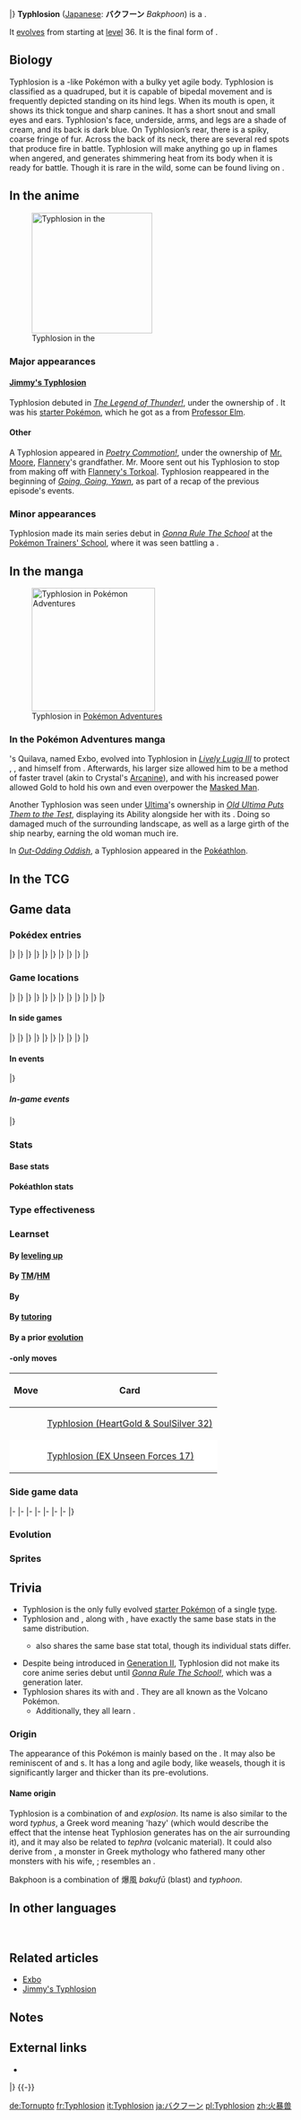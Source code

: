 {{PokémonPrevNext/Head|type=Fire}}
{{PokémonPrevNext/GO|species=Typhlosion}}
{{PokémonPrevNext/Pokémon|type=Fire|species=Typhlosion|prevnum=156|prev=Quilava|nextnum=158|next=Totodile|round=none}}
{{PokémonPrevNext/Disambig|species=Typhlosion}}
|}
{{Pokémon Infobox
|name=Typhlosion
|jname=バクフーン
|jtranslit=Bakufūn
|tmname=Bakphoon
|category=Volcano
|typebox=1
|type1=Fire
|abilityn=d
|ability1=Blaze
|abilityd=Flash Fire
|ndex=157
|jdex=006
|fbrow=021
|obrow=159
|opbrow=079
|height-ftin=5'07"
|height-m=1.7
|weight-lbs=175.3
|weight-kg=79.5
|egggroupn=1
|egggroup1=Field
|gendercode=31
|eggcycles=20
|evtotal=3
|evsa=3
|expyield=240
|oldexp=209
|lv100exp=1,059,860
|color=Yellow
|catchrate=45
|body=08
|pokefordex=typhlosion
|generation=2
|friendship=70
}}
'''Typhlosion''' ([[List of Japanese Pokémon names|Japanese]]: '''バクフーン''' ''Bakphoon'') is a {{type|Fire}} {{OBP|Pokémon|species}}.

It [[Evolution|evolves]] from {{p|Quilava}} starting at [[level]] 36. It is the final form of {{p|Cyndaquil}}.

==Biology==
Typhlosion is a {{wp|badger}}-like Pokémon with a bulky yet agile body. Typhlosion is classified as a quadruped, but it is capable of bipedal movement and is frequently depicted standing on its hind legs. When its mouth is open, it shows its thick tongue and sharp canines. It has a short snout and small eyes and ears. Typhlosion's face, underside, arms, and legs are a shade of cream, and its back is dark blue. On Typhlosion’s rear, there is a spiky, coarse fringe of fur. Across the back of its neck, there are several red spots that produce fire in battle. Typhlosion will make anything go up in flames when angered, and generates shimmering heat from its body when it is ready for battle. Though it is rare in the wild, some can be found living on {{DL|List of Pokémon by habitat|Grassland Pokémon|grasslands}}.

==In the anime==
[[File:Jimmy Typhlosion.png|215px|thumb|left|Typhlosion in the {{pkmn|anime}}]]
===Major appearances===
====[[Jimmy's Typhlosion]]====
Typhlosion debuted in ''[[The Legend of Thunder!]]'', under the ownership of {{jo|Jimmy}}. It was his [[starter Pokémon]], which he got as a {{p|Cyndaquil}} from [[Professor Elm]].

====Other====
A Typhlosion appeared in ''[[AG055|Poetry Commotion!]]'', under the ownership of [[Mr. Moore]], [[Flannery]]'s grandfather. Mr. Moore sent out his Typhlosion to stop {{TRT}} from making off with [[Flannery's Torkoal]]. Typhlosion reappeared in the beginning of ''[[AG056|Going, Going, Yawn]]'', as part of a recap of the previous episode's events.

===Minor appearances===
Typhlosion made its main series debut in ''[[AG015|Gonna Rule The School]]'' at the [[Pokémon Trainers' School]], where it was seen battling a {{p|Feraligatr}}.

==In the manga==
[[File:Exbo.png|thumb|220px|Typhlosion in [[Pokémon Adventures]]]]
===In the Pokémon Adventures manga===
{{main|Exbo}}
{{adv|Gold}}'s Quilava, named Exbo, evolved into Typhlosion in ''[[PS148|Lively Lugia III]]'' to protect {{adv|Silver}}, {{adv|Crystal}}, and himself from {{p|Lugia}}. Afterwards, his larger size allowed him to be a method of faster travel (akin to Crystal's [[Archy|Arcanine]]), and with his increased power allowed Gold to hold his own and even overpower the [[Masked Man]].

Another Typhlosion was seen under [[Ultima]]'s ownership in ''[[PS272|Old Ultima Puts Them to the Test]]'', displaying its {{a|Blaze}} Ability alongside her {{p|Meganium}} with its {{a|Overgrow}}. Doing so damaged much of the surrounding landscape, as well as a large girth of the ship nearby, earning the old woman much ire.

In ''[[PS442|Out-Odding Oddish]]'', a Typhlosion appeared in the [[Pokéathlon]].

==In the TCG==
{{main|Typhlosion (TCG)}}

==Game data==
===Pokédex entries===
{{Dex/Header|type=fire}}
{{Dex/NA|gen=II}}
{{Dex/Gen|gen=II}}
{{Dex/Entry1|v=Gold|entry=If its rage peaks, it becomes so hot that anything that touches it will instantly go up in flames.}}
{{Dex/Entry1|v=Silver|entry=It has a secret, devastating move. It rubs its blazing fur together to cause huge explosions.}}
{{Dex/Entry1|v=Crystal|entry=When heat from its body causes the air around it to shimmer, this is a sign that it is ready to battle.}}
{{Dex/Entry1|v=Stadium 2|t=FFF|color=000|entry=If its rage peaks, it becomes so hot that anything that touches it will instantly go up in flames.}}
|}
|}
{{Dex/Gen|gen=III}}
{{Dex/Entry2|v=Ruby|v2=Sapphire|t=FFF|t2=FFF|entry=Typhlosion obscures itself behind a shimmering heat haze that it creates using its intensely hot flames. This Pokémon creates blazing explosive blasts that burn everything to cinders.}}
{{Dex/Entry1|v=Emerald|t=FFF|entry=It can hide behind a shimmering heat haze that it creates using its intense flames. Typhlosion create blazing explosive blasts that burn everything to cinders.}}
{{Dex/Entry1|v=FireRed|entry=It has a secret, devastating move. It rubs its blazing fur together to cause huge explosions.}}
{{Dex/Entry1|v=LeafGreen|entry=If its rage peaks, it becomes so hot that anything that touches it will instantly go up in flames.}}
|}
|}
{{Dex/Gen|gen=IV}}
{{Dex/Entry3|v=Diamond|v2=Pearl|v3=Platinum|entry=It attacks using blasts of fire. It creates heat shimmers with intense fire to hide itself.}}
{{Dex/Entry1|v=HeartGold|entry=If its rage peaks, it becomes so hot that anything that touches it will instantly go up in flames.}}
{{Dex/Entry1|v=SoulSilver|entry=It has a secret, devastating move. It rubs its blazing fur together to cause huge explosions.}}
|}
|}
{{Dex/Gen|gen=V}}
{{Dex/Entry2|v=Black|v2=White|t=FFF|entry=It attacks using blasts of fire. It creates heat shimmers with intense fire to hide itself.}}
{{Dex/Entry2|v=Black 2|v2=White 2|t=FFF|entry=It attacks using blasts of fire. It creates heat shimmers with intense fire to hide itself.}}
|}
|}
{{Dex/Gen|gen=VI}}
{{Dex/Entry1|v=X|t=FFF|entry=If its rage peaks, it becomes so hot that anything that touches it will instantly go up in flames.}}
{{Dex/Entry1|v=Y|entry=It has a secret, devastating move. It rubs its blazing fur together to cause huge explosions.}}
{{Dex/Entry2|v=Omega Ruby|v2=Alpha Sapphire|t=FFF|t2=FFF|entry=Typhlosion obscures itself behind a shimmering heat haze that it creates using its intensely hot flames. This Pokémon creates blazing explosive blasts that burn everything to cinders.}}
|}
|}
{{Dex/Footer}}

===Game locations===
{{Availability/Header|type=fire}}
{{Availability/NA|gen=II}}
{{Availability/Gen|gen=II}}
{{Availability/Entry2|v=Gold|v2=Silver|area=[[Evolution|Evolve]] {{p|Quilava}}}}
{{Availability/Entry1|v=Crystal|area=[[Evolution|Evolve]] {{p|Quilava}}}}
|}
|}
{{Availability/Gen|gen=III}}
{{Availability/Entry2/None|v=Ruby|v2=Sapphire|area=[[Trade]], {{pkmn2|Event}}}}
{{Availability/Entry1|v=Emerald|t=FFF|area=[[Evolution|Evolve]] {{p|Quilava}}}}
{{Availability/Entry2/None|v=FireRed|v2=LeafGreen|area=[[Trade]], {{pkmn2|Event}}}}
{{Availability/Entry1|v=Colosseum|area=[[Evolution|Evolve]] {{p|Quilava}}}}
{{Availability/Entry1|v=XD|t=FFF|link=Pokémon XD: Gale of Darkness|area=[[Evolution|Evolve]] {{p|Quilava}}}}
|}
|}
{{Availability/Gen|gen=IV}}
{{Availability/Entry2/None|v=Diamond|v2=Pearl}}
{{Availability/Entry1/None|v=Platinum}}
{{Availability/Entry2|v=HeartGold|v2=SoulSilver|area=[[Evolution|Evolve]] {{p|Quilava}}}}
{{Availability/Entry1|v=Pal Park|color={{locationcolor/light|land}}|link=Pal Park|area={{DL|List of Pokémon by Pal Park location|Field}}}}
|}
|}
{{Availability/Gen|gen=V}}
{{Availability/Entry2/None|v=Black|v2=White|area=[[Poké Transfer]]}}
{{Availability/Entry2/None|v=Black 2|v2=White 2|area=[[Poké Transfer]]}}
|}
|}
{{Availability/Gen|gen=VI}}
{{Availability/Entry2/None|v=X|v2=Y|area=[[Trade]], {{pkmn2|Event}}}}
{{Availability/Entry2|v=Omega Ruby|v2=Alpha Sapphire|t=fff|t2=fff|area=[[Evolution|Evolve]] {{p|Quilava}}}}
|}
|}
{{Availability/Gen|gen=VII}}
{{Availability/Entry2|v=Sun|v2=Moon|area=[[Evolution|Evolve]] {{p|Quilava}}}}
{{Availability/Entry2/None|v=Ultra Sun|v2=Ultra Moon}}
|}
|}
{{Availability/Footer}}

====In side games====
{{Availability/Header|type=Fire}}
{{Availability/NA|gen=II}}
{{Availability/Gen|gen=II}}
{{Availability/NA/Side|gen=II}}
|}
|}
{{Availability/Gen|gen=III}}
{{Availability/Entry1|v=Trozei!|color={{yellow color}}|area=Endless Level 52, Forever Level 2, Pair Trozei, [[Mr. Who's Den]]}}
{{Availability/Entry2|v=MD Red|v2=MD Blue|link=Pokémon Mystery Dungeon: Red Rescue Team and Blue Rescue Team|area=Evolve from {{p|Quilava}}}}
{{Availability/Entry1|v=Ranger|link=Pokémon Ranger (game)|area=[[Lyra Forest]]}}
|}
|}
{{Availability/Gen|gen=IV}}
{{Availability/Entry2|v=MD Time|v2=MD Darkness|link=Pokémon Mystery Dungeon: Explorers of Time and Explorers of Darkness|area=Deep [[Dark Crater]] (B6-B14)}}
{{Availability/Entry1|v=MD Sky|link=Pokémon Mystery Dungeon: Explorers of Sky|area=Deep [[Dark Crater]] (B6-B14)}}
{{Availability/Entry1|v=MD Blazing|link=Pokémon Mystery Dungeon (WiiWare)|color={{fire color}}|area=[[Evolution|Evolve]] {{p|Quilava}}}}
{{Availability/Entry1|v=Ranger: GS|color={{GS color}}|link=Pokémon Ranger: Guardian Signs|area=[[Rand's House]], [[Fire Temple]]}}
|}
|}
{{Availability/Gen|gen=V}}
{{Availability/Entry1|1|v=Rumble Blast|color={{fire color}}|area=Lava: [[Firebreathing Mountain]]}}
{{Availability/Entry1|1|v=Rumble U|color={{fire color}}|area=[[Dream Gate#Flame Dance|Dream Gate: Flame Dance]] <small>(Reward)</small>, [[Aquatic Hill#The Floors Are Hot!|Aquatic Hill: The Floors Are Hot!]] <small>(Boss)</small>,<br>[[Variety Battle#A Battle in the Tower|Variety Battle: A Battle in the Tower]]}}
|}
|}
{{Availability/Gen|gen=VI}}
{{Availability/Entry1|1|v=Battle Trozei|color={{defense color}}|area=[[Pitch-Black Cavern#Stage 5|Pitch-Black Cavern: Stage 5]]}}
{{Availability/Entry1|1|v=Shuffle|color={{beauty color}}|area=Event: ''[[Special Stages#Great Challenge|Typhlosion Appears]]''}}
{{Availability/Entry1|1|v=Rumble World|color={{fire color}}|area=[[Gold Plateau#Revival Mountain|Gold Plateau: Revival Mountain]] <small>(Back Boss)</small>}}
{{Availability/Entry1|1|v=Picross|color={{skill color light}}|area=[[Pokémon Picross Stages#Area 19|Area 19: Stage 10]]}}
|}
|}
{{Availability/Footer}}

====In events====
{{eventAvail/h|type=fire}}
{{eventAvail|{{gameabbrev2|GSC}}|Gotta Catch 'Em All Station! Typhlosion|English|United States|40[[File:ShinyIIStars.png|Shiny|link=Shiny Pokémon]]|December 6 to 12, 2002|link=List of Gotta Catch 'Em All event Pokémon#Shiny Typhlosion}}
{{eventAvail|{{gameabbrev3|RSEFRLG}}|Journey Across America Typhlosion|English|United States|70|February 25 to July 23, 2006|link=List of Journey Across America event Pokémon distributions#Typhlosion}}
{{eventAvail|{{gameabbrev3|RSEFRLG}}|Party of the Decade Typhlosion|English|United States|70|August 8, 2006|link=List of Party of the Decade event Pokémon distributions#Typhlosion}}
|}

=====In-game events=====
{{eventAvail/h|Region|type=fire|lochide=yes}}
{{eventAvail|{{gameabbrev6|XYORAS}}|Hidden Ability Pokémon Bank Typhlosion|Japanese, American, PAL, and Korean|hide|50|February 27 to November 30, 2015|link=List of game-based Pokémon distributions in Generation VI#Typhlosion}}
|}

===Stats===
====Base stats====
{{BaseStats
|type=fire
|HP=     78
|Attack= 84
|Defense=78
|SpAtk= 109
|SpDef=  85
|Speed= 100 }}

====Pokéathlon stats====
{{Pokéthlon
|type=Fire
|Speed=2
|SpeedMax=4
|Power=5
|PowerMax=5
|Technique=2
|TechniqueMax=3
|Stamina=4
|StaminaMax=5
|Jump=2
|JumpMax=3
}}

===Type effectiveness===
{{TypeEffectiveness
|type1=fire
|Normal=  100
|Fighting=100
|Flying=  100
|Poison=  100
|Ground=  200
|Rock=    200
|Bug=      50
|Ghost=   100
|Steel=    50
|Fire=     50
|Water=   200
|Grass=    50
|Electric=100
|Psychic= 100
|Ice=      50
|Dragon=  100
|Dark=    100
|Fairy=   50
|notes=yes
|flashfire=maybe
|newfire=1}}

===Learnset===
====By [[Level|leveling up]]====
{{learnlist/levelh/7|Typhlosion|Fire|Fire|2}}
{{learnlist/level7|1|Eruption|Fire|Special|150|100|5||'''}}
{{learnlist/level7|1|Double-Edge|Normal|Physical|120|100|15}}
{{learnlist/level7|1|Gyro Ball|Steel|Physical|&mdash;|100|5}}
{{learnlist/level7|1|Tackle|Normal|Physical|40|100|35}}
{{learnlist/level7|1|Leer|Normal|Status|&mdash;|100|30}}
{{learnlist/level7|1|Smokescreen|Normal|Status|&mdash;|100|20}}
{{learnlist/level7|1|Ember|Fire|Special|40|100|25||'''}}
{{learnlist/level7|6|Smokescreen|Normal|Status|&mdash;|100|20}}
{{learnlist/level7|10|Ember|Fire|Special|40|100|25||'''}}
{{learnlist/level7|13|Quick Attack|Normal|Physical|40|100|30}}
{{learnlist/level7|20|Flame Wheel|Fire|Physical|60|100|25||'''}}
{{learnlist/level7|24|Defense Curl|Normal|Status|&mdash;|&mdash;|40}}
{{learnlist/level7|31|Swift|Normal|Special|60|&mdash;|20}}
{{learnlist/level7|35|Flame Charge|Fire|Physical|50|100|20||'''}}
{{learnlist/level7|43|Lava Plume|Fire|Special|80|100|15||'''}}
{{learnlist/level7|48|Flamethrower|Fire|Special|90|100|15||'''}}
{{learnlist/level7|56|Inferno|Fire|Special|100|50|5||'''}}
{{learnlist/level7|61|Rollout|Rock|Physical|30|90|20}}
{{learnlist/level7|69|Double-Edge|Normal|Physical|120|100|15}}
{{learnlist/level7|74|Burn Up|Fire|Special|130|100|5||'''}}
{{learnlist/level7|82|Eruption|Fire|Special|150|100|5||'''}}
{{learnlist/levelf/7|Typhlosion|Fire|Fire|2}}

====By [[TM]]/[[HM]]====
{{learnlist/tmh/7|Typhlosion|Fire|Fire|2}}
{{learnlist/tm7|TM01|Work Up|Normal|Status|&mdash;|&mdash;|30}}
{{learnlist/tm7|TM05|Roar|Normal|Status|&mdash;|&mdash;|20}}
{{learnlist/tm7|TM06|Toxic|Poison|Status|&mdash;|90|10}}
{{learnlist/tm7|TM10|Hidden Power|Normal|Special|60|100|15}}
{{learnlist/tm7|TM11|Sunny Day|Fire|Status|&mdash;|&mdash;|5}}
{{learnlist/tm7|TM15|Hyper Beam|Normal|Special|150|90|5}}
{{learnlist/tm7|TM17|Protect|Normal|Status|&mdash;|&mdash;|10}}
{{learnlist/tm7|TM21|Frustration|Normal|Physical|&mdash;|100|20}}
{{learnlist/tm7|TM22|Solar Beam|Grass|Special|120|100|10}}
{{learnlist/tm7|TM26|Earthquake|Ground|Physical|100|100|10}}
{{learnlist/tm7|TM27|Return|Normal|Physical|&mdash;|100|20}}
{{learnlist/tm7|TM31|Brick Break|Fighting|Physical|75|100|15}}
{{learnlist/tm7|TM32|Double Team|Normal|Status|&mdash;|&mdash;|15}}
{{learnlist/tm7|TM35|Flamethrower|Fire|Special|90|100|15||'''}}
{{learnlist/tm7|TM38|Fire Blast|Fire|Special|110|85|5||'''}}
{{learnlist/tm7|TM39|Rock Tomb|Rock|Physical|60|95|15}}
{{learnlist/tm7|TM40|Aerial Ace|Flying|Physical|60|&mdash;|20}}
{{learnlist/tm7|TM42|Facade|Normal|Physical|70|100|20}}
{{learnlist/tm7|TM43|Flame Charge|Fire|Physical|50|100|20||'''}}
{{learnlist/tm7|TM44|Rest|Psychic|Status|&mdash;|&mdash;|10}}
{{learnlist/tm7|TM45|Attract|Normal|Status|&mdash;|100|15}}
{{learnlist/tm7|TM48|Round|Normal|Special|60|100|15}}
{{learnlist/tm7|TM50|Overheat|Fire|Special|130|90|5||'''}}
{{learnlist/tm7|TM52|Focus Blast|Fighting|Special|120|70|5}}
{{learnlist/tm7|TM56|Fling|Dark|Physical|&mdash;|100|10}}
{{learnlist/tm7|TM61|Will-O-Wisp|Fire|Status|&mdash;|85|15}}
{{learnlist/tm7|TM65|Shadow Claw|Ghost|Physical|70|100|15}}
{{learnlist/tm7|TM68|Giga Impact|Normal|Physical|150|90|5}}
{{learnlist/tm7|TM74|Gyro Ball|Steel|Physical|&mdash;|100|5}}
{{learnlist/tm7|TM78|Bulldoze|Ground|Physical|60|100|20}}
{{learnlist/tm7|TM80|Rock Slide|Rock|Physical|75|90|10}}
{{learnlist/tm7|TM87|Swagger|Normal|Status|&mdash;|85|15}}
{{learnlist/tm7|TM88|Sleep Talk|Normal|Status|&mdash;|&mdash;|10}}
{{learnlist/tm7|TM90|Substitute|Normal|Status|&mdash;|&mdash;|10}}
{{learnlist/tm7|TM93|Wild Charge|Electric|Physical|90|100|15}}
{{learnlist/tm7|TM96|Nature Power|Normal|Status|&mdash;|&mdash;|20}}
{{learnlist/tm7|TM100|Confide|Normal|Status|&mdash;|&mdash;|20}}
{{learnlist/tmf/7|Typhlosion|Fire|Fire|2}}

====By {{pkmn|breeding}}====
{{learnlist/breedh/7|Typhlosion|Fire|Fire|2}}
{{learnlist/breed7|{{MSP|056|Mankey}}{{MSP|133|Eevee}}{{MSP|216|Teddiursa}}{{MSP|217|Ursaring}}{{MSP|263|Zigzagoon}}{{MSP|264|Linoone}}<br>{{MSP|287|Slakoth}}{{MSP|289|Slaking}}{{MSP|300|Skitty}}{{MSP|677|Espurr}}{{MSP|678|Meowstic}}|Covet|Normal|Physical|60|100|25}}
{{learnlist/breed7|{{MSP|028|Sandslash}}{{MSP|335|Zangoose}}|Crush Claw|Normal|Physical|75|95|10}}
{{learnlist/breed7|{{MSP|019|Rattata}}{{MSP|019A|Rattata}}{{MSP|020|Raticate}}{{MSP|020A|Raticate}}{{MSP|128|Tauros}}{{MSP|133|Eevee}}<br>{{MSP|155|Cyndaquil}}{{MSP|156|Quilava}}{{MSP|157|Typhlosion}}{{MSP|206|Dunsparce}}{{MSP|231|Phanpy}}{{MSP|264|Linoone}}<br>{{MSP|300|Skitty}}{{MSP|322|Numel}}{{MSP|327|Spinda}}{{MSP|449|Hippopotas}}{{MSP|450|Hippowdon}}{{MSP|585|Deerling}}<br>{{MSP|586|Sawsbuck}}{{MSP|672|Skiddo}}{{MSP|673|Gogoat}}{{MSP|759|Stufful}}{{MSP|760|Bewear}}{{MSP|766|Passimian}}|Double-Edge|Normal|Physical|120|100|15}}
{{learnlist/breed7|{{MSP|032|Nidoran♂}}{{MSP|033|Nidorino}}{{MSP|034|Nidoking}}{{MSP|135|Jolteon}}{{MSP|256|Combusken}}{{MSP|257|Blaziken}}<br>{{MSP|585|Deerling}}{{MSP|586|Sawsbuck}}{{MSP|659|Bunnelby}}{{MSP|660|Diggersby}}{{MSP|725|Litten}}{{MSP|726|Torracat}}<br>{{MSP|727|Incineroar}}{{MSP|749|Mudbray}}{{MSP|750|Mudsdale}}|Double Kick|Fighting|Physical|30|100|30}}
{{learnlist/breed7|{{MSP|037|Vulpix}}{{MSP|037A|Vulpix}}{{MSP|274|Nuzleaf}}|Extrasensory|Psychic|Special|80|100|20}}
{{learnlist/breed7|{{MSP|037|Vulpix}}{{MSP|058|Growlithe}}{{MSP|255|Torchic}}{{MSP|322|Numel}}{{MSP|323|Camerupt}}{{MSP|513|Pansear}}<br>{{MSP|514|Simisear}}{{MSP|631|Heatmor}}|Flame Burst|Fire|Special|70|100|15||'''}}
{{learnlist/breed7|{{MSP|058|Growlithe}}{{MSP|077|Ponyta}}{{MSP|078|Rapidash}}{{MSP|136|Flareon}}{{MSP|256|Combusken}}{{MSP|257|Blaziken}}<br>{{MSP|391|Monferno}}{{MSP|392|Infernape}}{{MSP|498|Tepig}}{{MSP|499|Pignite}}{{MSP|500|Emboar}}{{MSP|554|Darumaka}}<br>{{MSP|555|Darmanitan}}{{MSP|631|Heatmor}}{{MSP|725|Litten}}{{MSP|726|Torracat}}{{MSP|727|Incineroar}}|Flare Blitz|Fire|Physical|120|100|15||'''}}
{{learnlist/breed7|{{MSP|161|Sentret}}{{MSP|162|Furret}}{{MSP|300|Skitty}}{{MSP|427|Buneary}}{{MSP|428|Lopunny}}{{MSP|448|Lucario}}|Foresight|Normal|Status|&mdash;|&mdash;|40}}
{{learnlist/breed7|{{MSP|027|Sandshrew}}{{MSP|027A|Sandshrew}}{{MSP|028|Sandslash}}{{MSP|052|Meowth}}{{MSP|052A|Meowth}}{{MSP|053|Persian}}<br>{{MSP|053A|Persian}}{{MSP|054|Psyduck}}{{MSP|055|Golduck}}{{MSP|056|Mankey}}{{MSP|057|Primeape}}{{MSP|161|Sentret}}<br>{{MSP|162|Furret}}{{MSP|190|Aipom}}{{MSP|424|Ambipom}}{{MSP|215|Sneasel}}{{MSP|461|Weavile}}{{MSP|216|Teddiursa}}<br>{{MSP|217|Ursaring}}{{MSP|264|Linoone}}{{MSP|288|Vigoroth}}{{MSP|352|Kecleon}}{{MSP|390|Chimchar}}{{MSP|391|Monferno}}<br>{{MSP|392|Infernape}}{{MSP|431|Glameow}}{{MSP|432|Purugly}}{{MSP|434|Stunky}}{{MSP|435|Skuntank}}{{MSP|509|Purrloin}}<br>{{MSP|510|Liepard}}{{MSP|511|Pansage}}{{MSP|512|Simisage}}{{MSP|513|Pansear}}{{MSP|514|Simisear}}{{MSP|515|Panpour}}<br>{{MSP|516|Simipour}}{{MSP|529|Drilbur}}{{MSP|530|Excadrill}}{{MSP|570|Zorua}}{{MSP|571|Zoroark}}{{MSP|613|Cubchoo}}<br>{{MSP|614|Beartic}}{{MSP|631|Heatmor}}{{MSP|725|Litten}}{{MSP|726|Torracat}}{{MSP|727|Incineroar}}|Fury Swipes|Normal|Physical|18|80|15}}
{{learnlist/breed7|{{MSP|228|Houndour}}{{MSP|229|Houndoom}}{{MSP|261|Poochyena}}{{MSP|262|Mightyena}}{{MSP|293|Whismur}}{{MSP|294|Loudred}}<br>{{MSP|295|Exploud}}{{MSP|309|Electrike}}{{MSP|310|Manectric}}{{MSP|653|Fennekin}}{{MSP|654|Braixen}}{{MSP|655|Delphox}}<br>{{MSP|744|Rockruff}}{{MSP|745|Lycanroc}}{{MSP|745Mn|Lycanroc}}|Howl|Normal|Status|&mdash;|&mdash;|40}}
{{learnlist/breed7|{{MSP|273|Seedot}}{{MSP|274|Nuzleaf}}{{MSP|585|Deerling}}{{MSP|586|Sawsbuck}}|Nature Power|Normal|Status|&mdash;|&mdash;|20}}
{{learnlist/breed7|{{MSP|019|Rattata}}{{MSP|019A|Rattata}}{{MSP|020|Raticate}}{{MSP|020A|Raticate}}{{MSP|025|Pikachu}}{{MSP|026|Raichu}}<br>{{MSP|026A|Raichu}}{{MSP|037|Vulpix}}{{MSP|038|Ninetales}}{{MSP|078|Rapidash}}{{MSP|133|Eevee}}{{MSP|134|Vaporeon}}<br>{{MSP|135|Jolteon}}{{MSP|136|Flareon}}{{MSP|196|Espeon}}{{MSP|197|Umbreon}}{{MSP|470|Leafeon}}{{MSP|471|Glaceon}}<br>{{MSP|700|Sylveon}}{{MSP|155|Cyndaquil}}{{MSP|156|Quilava}}{{MSP|157|Typhlosion}}{{MSP|161|Sentret}}{{MSP|162|Furret}}<br>{{MSP|215|Sneasel}}{{MSP|461|Weavile}}{{MSP|255|Torchic}}{{MSP|256|Combusken}}{{MSP|257|Blaziken}}{{MSP|309|Electrike}}<br>{{MSP|310|Manectric}}{{MSP|335|Zangoose}}{{MSP|359|Absol}}{{MSP|417|Pachirisu}}{{MSP|418|Buizel}}{{MSP|419|Floatzel}}<br>{{MSP|427|Buneary}}{{MSP|428|Lopunny}}{{MSP|448|Lucario}}{{MSP|522|Blitzle}}{{MSP|523|Zebstrika}}{{MSP|587|Emolga}}<br>{{MSP|659|Bunnelby}}{{MSP|660|Diggersby}}{{MSP|745|Lycanroc}}|Quick Attack|Normal|Physical|40|100|30}}
{{learnlist/breed7|{{MSP|058|Growlithe}}{{MSP|288|Vigoroth}}{{MSP|506|Lillipup}}{{MSP|507|Herdier}}{{MSP|508|Stoutland}}{{MSP|619|Mienfoo}}<br>{{MSP|620|Mienshao}}{{MSP|626|Bouffalant}}{{MSP|745Mn|Lycanroc}}{{MSP|766|Passimian}}|Reversal|Fighting|Physical|&mdash;|100|15}}
{{learnlist/breed7|{{MSP|034|Nidoking}}{{MSP|056|Mankey}}{{MSP|057|Primeape}}{{MSP|128|Tauros}}{{MSP|216|Teddiursa}}{{MSP|217|Ursaring}}<br>{{MSP|221|Piloswine}}{{MSP|473|Mamoswine}}{{MSP|327|Spinda}}{{MSP|522|Blitzle}}{{MSP|523|Zebstrika}}{{MSP|551|Sandile}}<br>{{MSP|552|Krokorok}}{{MSP|554|Darumaka}}{{MSP|555|Darmanitan}}{{MSP|613|Cubchoo}}{{MSP|614|Beartic}}{{MSP|626|Bouffalant}}<br>{{MSP|725|Litten}}{{MSP|726|Torracat}}{{MSP|727|Incineroar}}{{MSP|734|Yungoos}}{{MSP|735|Gumshoos}}{{MSP|759|Stufful}}<br>{{MSP|760|Bewear}}{{MSP|766|Passimian}}{{MSP|775|Komala}}|Thrash|Normal|Physical|120|100|10}}
{{learnlist/breedf/7|Typhlosion|Fire|Fire|2}}

====By [[Move Tutor|tutoring]]====
{{learnlist/tutorh/7|Typhlosion|Fire|Fire|2}}
{{learnlist/tutor7|Blast Burn|Fire|Special|150|90|5||'''|yes|yes}}
{{learnlist/tutor7|Covet|Normal|Physical|60|100|25|||no|yes}}
{{learnlist/tutor7|Fire Pledge|Fire|Special|80|100|10||'''|yes|yes}}
{{learnlist/tutor7|Fire Punch|Fire|Physical|75|100|15||'''|no|yes}}
{{learnlist/tutor7|Focus Punch|Fighting|Physical|150|100|20|||no|yes}}
{{learnlist/tutor7|Heat Wave|Fire|Special|95|90|10||'''|no|yes}}
{{learnlist/tutor7|Laser Focus|Normal|Status|—|—|30|||no|yes}}
{{learnlist/tutor7|Low Kick|Fighting|Physical|—|100|20|||no|yes}}
{{learnlist/tutor7|Snore|Normal|Special|50|100|15|||no|yes}}
{{learnlist/tutor7|Stomping Tantrum|Ground|Physical|75|100|10|||no|yes}}
{{learnlist/tutor7|Throat Chop|Dark|Physical|80|100|15|||no|yes}}
{{learnlist/tutor7|Thunder Punch|Electric|Physical|75|100|15|||no|yes}}
{{learnlist/tutorf/7|Typhlosion|Fire|Fire|2}}

====By a prior [[evolution]]====
{{Learnlist/prevoh/7|Typhlosion|Fire|Fire|2}}
{{Learnlist/prevo7null}}
{{Learnlist/prevof/7|Typhlosion|Fire|Fire|2}}

===={{Trading Card Game}}-only moves====
{| class="roundy" align="center" style="background: #{{tcg fire color light}}; border: 3px solid #{{tcg fire color}}"
! Move
! Card
|- style="background:#fff"
| {{m|Fire Spin}}
| [[Typhlosion (HeartGold & SoulSilver 32)]]
|-
| style="background:#fff; {{roundybl|5px}}" | {{m|Rage}}
| style="background:#fff; {{roundybr|5px}}" | [[Typhlosion (EX Unseen Forces 17)]]
|}

===Side game data===
{{Spindata/Head|type=Fire}}
{{Spindata/Trozei|col=6|type=Fire|ndex=157|rarity=Rare}}
|-
{{Spindata/MDRB|col=6|type=Fire|ndex=157
|body=1
|rate=Evolve
|area=Scorched Plains
|P1=Anything touches me, it gets burned to a cinder!
|P2=Blast it... My health is down to half already?
|P3=I'm cooked... The fire's burning down...
|PL=I leveled up! I can feel my explosive power building!
}}
|-
{{Spindata/MDTDS|col=6|type=Fire|ndex=157
|body=1
|rate=-12
|IQ=C
}}
|-
{{Spindata/Ranger|col=6|type=Fire
|group=Fire
|assist=Fire
|fieldpower=3
|field=Burn
|loop=8
|MinEXP=122
|MaxEXP=177
|browser=Typhlosion blasts intense flames from its back that can melt even scrap metal.
}}
|-
{{Spindata/Ranger|col=6|type=Fire
|group=Fire
|assist=Fire
|field=Tackle
|fieldpower=1
|browser=It attacks by launching fire and causing powerful explosions.
}}
|-
{{Spindata/RumbleBlast|col=6|type=Fire
|att=4
|def=3
|speed=4
}}
|-
{{Spindata/Battle Trozei|col=3|type=Fire|ndex=157
|power=3
|skill=True Strength
|skilldesc=Increases damage dealt when energy levels are half or less.
}}
{{Spindata/Shuffle|col=3|type=Fire|ndex=157|num=584
|min=70
|max=140
|raisemaxlevel=20
|skill=Hyper Punch
|skilldesc=Sometimes deals even more damage.
|swapper=Rock Shot
}}
|-
{{Spindata/GO|col=6|type=Fire|ndex=157
|hatch=N/A
|buddy=3
|evolution=N/A
|stamina=156
|attack=223
|defense=176
|fast={{m|Ember}}, {{m|Shadow Claw}}
|special={{m|Fire Blast}}, {{m|Overheat}}, {{m|Solar Beam}}
}}
|}

===Evolution===
{{Evobox-3
|type1=Fire
|pictype=art
|no1=155
|name1=Cyndaquil
|type1-1=Fire
|evo1={{bag|Rare Candy}}<br>{{color2|000|Level|Level 14}}
|no2=156
|name2=Quilava
|type1-2=Fire
|evo2={{bag|Rare Candy}}<br>{{color2|000|Level|Level 36}}
|no3=157
|name3=Typhlosion
|type1-3=Fire}}

===Sprites===
{{Spritebox/Header|type=fire}}
{{Spritebox/NA|gen=II}}
{{Spritebox/2|ndex=157}}
{{Spritebox/3|ndex=157}}
{{Spritebox/4|ndex=157}}
{{Spritebox/5|ndex=157}}
{{Spritebox/6|ndex=157}}
{{Spritebox/7|ndex=157}}
{{Spritebox/Footer|157|Typhlosion}}

==Trivia==
* Typhlosion is the only fully evolved {{type|Fire}} [[starter Pokémon]] of a single [[type]].
* Typhlosion and {{p|Charizard}}, along with {{p|Cyndaquil|their}} {{p|Charmander|respective}} {{p|Quilava|evolutionary}} {{p|Charmeleon|lines}}, have exactly the same base stats in the same distribution.
**{{p|Infernape}} also shares the same base stat total, though its individual stats differ.
* Despite being introduced in [[Generation II]], Typhlosion did not make its core anime series debut until ''[[AG015|Gonna Rule The School!]]'', which was a generation later.
* Typhlosion shares its {{pkmn|category}} with {{p|Quilava}} and {{p|Entei}}. They are all known as the Volcano Pokémon.
** Additionally, they all learn {{m|Eruption}}.

===Origin===
The appearance of this Pokémon is mainly based on the {{wp|honey badger}}. It may also be reminiscent of {{wp|weasels}} and {{wp|wolverine}}s. It has a long and agile body, like weasels, though it is significantly larger and thicker than its pre-evolutions.

====Name origin====
Typhlosion is a combination of ''{{wp|typhoon}}'' and ''explosion''. Its name is also similar to the word ''typhus'', a Greek word meaning 'hazy' (which would describe the effect that the intense heat Typhlosion generates has on the air surrounding it), and it may also be related to ''tephra'' (volcanic material). It could also derive from ''{{wp|Typhon}}'', a monster in Greek mythology who fathered many other monsters with his wife, {{wp|Echidna (mythology)|Echidna}}; {{p|Cyndaquil}} resembles an {{wp|echidna}}.

Bakphoon is a combination of 爆風 ''bakufū'' (blast) and ''typhoon''.

==In other languages==
{{Other languages|type=fire|type2=fire
|ja=バクフーン ''Bakphoon''|jameaning=From {{tt|爆風 ''bakufū''|blast}} and ''typhoon''
|fr=Typhlosion|frmeaning=Same as English name
|es=Typhlosion|esmeaning=Same as English name
|de=Tornupto|demeaning=From ''Tornado'' and ''Eruption''
|it=Typhlosion|itmeaning=Same as English name
|ko=블레이범 ''Bleibeom''|komeaning=A portmanteau of ''blaze'' and {{tt|범 ''beom''|tiger}}
|zh_yue=火暴獸 ''Fóbuhksau''|zh_yuemeaning=Literally "Fiery violent beast"
|zh_cmn=火暴獸 / 火暴兽 ''Huŏbàoshòu''|zh_cmnmeaning=Literally "Fiery violent beast"
|ru=Тайфложн ''Tayflozhn''|rumeaning=Transcription of English name
}}
<br clear="left">

==Related articles==
* [[Exbo]]
* [[Jimmy's Typhlosion]]

==Notes==
<references/>

==External links==
*{{wp|Cyndaquil, Quilava, and Typhlosion|Article on Wikipedia}}

{{PokémonPrevNext/Head|type=Fire}}
{{PokémonPrevNext/Pokémon|type=Fire|species=Typhlosion|prevnum=156|prev=Quilava|nextnum=158|next=Totodile|round=yes}}
|}
{{-}}
{{Project Pokédex notice}}

[[de:Tornupto]]
[[fr:Typhlosion]]
[[it:Typhlosion]]
[[ja:バクフーン]]
[[pl:Typhlosion]]
[[zh:火暴兽]]